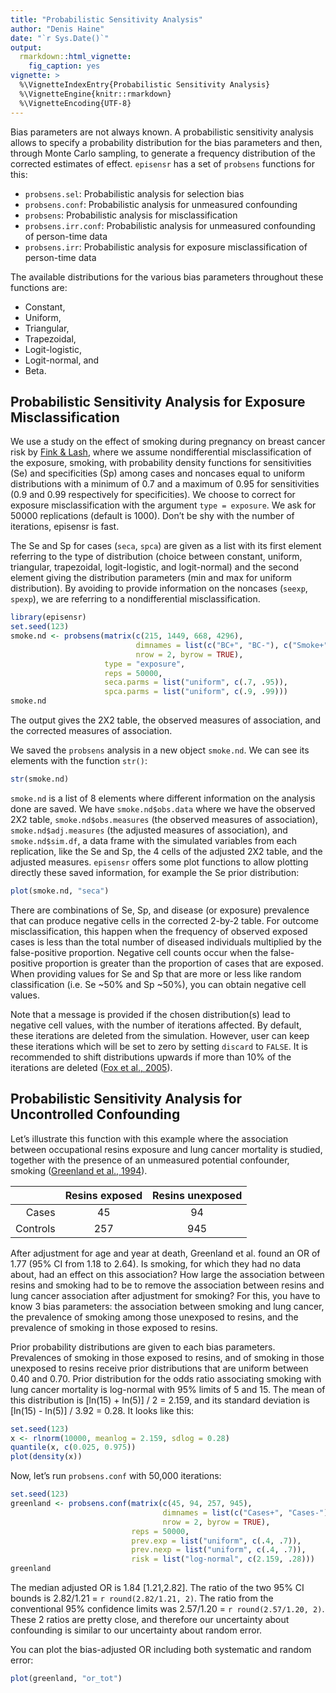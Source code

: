 ```yaml
---
title: "Probabilistic Sensitivity Analysis"
author: "Denis Haine"
date: "`r Sys.Date()`"
output:
  rmarkdown::html_vignette:
    fig_caption: yes
vignette: >
  %\VignetteIndexEntry{Probabilistic Sensitivity Analysis}
  %\VignetteEngine{knitr::rmarkdown}
  %\VignetteEncoding{UTF-8}
---
```


Bias parameters are not always known.
A probabilistic sensitivity analysis allows to specify a probability
distribution for the bias parameters and then, through Monte Carlo sampling, to
generate a frequency distribution of the corrected estimates of effect.
`episensr` has a set of `probsens` functions for this:

* `probsens.sel`: Probabilistic analysis for selection bias
* `probsens.conf`: Probabilistic analysis for unmeasured confounding
* `probsens`: Probabilistic analysis for misclassification
* `probsens.irr.conf`: Probabilistic analysis for unmeasured confounding of person-time data
* `probsens.irr`: Probabilistic analysis for exposure misclassification of person-time data

The available distributions for the various bias parameters throughout these
functions are:

* Constant,
* Uniform,
* Triangular,
* Trapezoidal,
* Logit-logistic,
* Logit-normal, and
* Beta.

## Probabilistic Sensitivity Analysis for Exposure Misclassification

We use a study on the effect of smoking during pregnancy on breast cancer risk
by [Fink & Lash](https://www.ncbi.nlm.nih.gov/pubmed/12946045/), where we assume
nondifferential misclassification of the exposure, smoking, with probability
density functions for sensitivities (Se) and specificities (Sp) among cases and
noncases equal to uniform distributions with a minimum of 0.7 and a maximum of
0.95 for sensitivities (0.9 and 0.99 respectively for specificities).
We choose to correct for exposure misclassification with the argument `type =
exposure`.
We ask for 50000 replications (default is 1000).
Don't be shy with the number of iterations, episensr is fast.

The Se and Sp for cases (`seca`, `spca`) are given as a list with its first
element referring to the type of distribution (choice between constant, uniform,
triangular, trapezoidal, logit-logistic, and logit-normal) and the second
element giving the distribution parameters (min and max for uniform
distribution).
By avoiding to provide information on the noncases (`seexp`, `spexp`), we are
referring to a nondifferential misclassification.

```r
library(episensr)
set.seed(123)
smoke.nd <- probsens(matrix(c(215, 1449, 668, 4296),
                            dimnames = list(c("BC+", "BC-"), c("Smoke+", "Smoke-")),
                            nrow = 2, byrow = TRUE),
                     type = "exposure",
                     reps = 50000,
                     seca.parms = list("uniform", c(.7, .95)),
                     spca.parms = list("uniform", c(.9, .99)))
smoke.nd
```

The output gives the 2X2 table, the observed measures of association, and the
corrected measures of association.

We saved the `probsens` analysis in a new object `smoke.nd`.
We can see its elements with the function `str()`:

```r
str(smoke.nd)
```

`smoke.nd` is a list of 8 elements where different information on the analysis
done are saved.
We have `smoke.nd$obs.data` where we have the observed 2X2 table,
`smoke.nd$obs.measures` (the observed measures of association),
`smoke.nd$adj.measures` (the adjusted measures of association), and
`smoke.nd$sim.df`, a data frame with the simulated variables from each
replication, like the Se and Sp, the 4 cells of the adjusted 2X2 table, and the
adjusted measures.
`episensr` offers some plot functions to allow plotting directly these saved
information, for example the Se prior distribution:

```r
plot(smoke.nd, "seca")
```

There are combinations of Se, Sp, and disease (or exposure) prevalence that
can produce negative cells in the corrected 2-by-2 table.
For outcome   misclassification, this happen when the frequency of observed
exposed cases is less than the total number of diseased individuals multiplied
by the false-positive proportion.
Negative cell counts occur when the false-positive proportion is greater than
the proportion of cases that are exposed.
When providing values for Se and Sp that are more or less like random
classification (i.e. Se ~50% and Sp ~50%), you can obtain negative cell values.

Note that a message is provided if the chosen distribution(s) lead to negative
cell values, with the number of iterations affected.
By default, these iterations are deleted from the simulation.
However, user can keep these iterations which will be set to zero by setting
`discard` to `FALSE`.
It is recommended to shift distributions upwards if more than 10% of the
iterations are deleted ([Fox et al., 2005](https://doi.org/10.1093/ije/dyi184)).

## Probabilistic Sensitivity Analysis for Uncontrolled Confounding

Let's illustrate this function with this example where the association between
occupational resins exposure and lung cancer mortality is studied, together with
the presence of an unmeasured potential confounder, smoking ([Greenland et al.,
1994](https://www.ncbi.nlm.nih.gov/pubmed/7927843/)).

|          | Resins exposed | Resins unexposed |
|---------:|:--------------:|:----------------:|
|    Cases | 45             | 94               |
| Controls | 257            | 945              |

After adjustment for age and year at death, Greenland et al. found an OR of 1.77
(95% CI from 1.18 to 2.64).
Is smoking, for which they had no data about, had an effect on this association?
How large the association between resins and smoking had to be to remove the
association between resins and lung cancer association after adjustment for
smoking?
For this, you have to know 3 bias parameters: the association between smoking
and lung cancer, the prevalence of smoking among those unexposed to resins, and
the prevalence of smoking in those exposed to resins.

Prior probability distributions are given to each bias parameters.
Prevalences of smoking in those exposed to resins, and of smoking in those
unexposed to resins receive prior distributions that are uniform between 0.40
and 0.70.
Prior distribution for the odds ratio associating smoking with lung cancer
mortality is log-normal with 95% limits of 5 and 15.
The mean of this distribution is [ln(15) + ln(5)] / 2 = 2.159, and its standard
deviation is [ln(15) - ln(5)] / 3.92 = 0.28. It looks like this:

```r
set.seed(123)
x <- rlnorm(10000, meanlog = 2.159, sdlog = 0.28)
quantile(x, c(0.025, 0.975))
plot(density(x))
```

Now, let's run `probsens.conf` with 50,000 iterations:

```r
set.seed(123)
greenland <- probsens.conf(matrix(c(45, 94, 257, 945),
                                  dimnames = list(c("Cases+", "Cases-"), c("Res+", "Res-")),
                                  nrow = 2, byrow = TRUE),
                           reps = 50000,
                           prev.exp = list("uniform", c(.4, .7)),
                           prev.nexp = list("uniform", c(.4, .7)),
                           risk = list("log-normal", c(2.159, .28)))
greenland
```

The median adjusted OR is 1.84 [1.21,2.82].
The ratio of the two 95% CI bounds is 2.82/1.21 = `r round(2.82/1.21, 2)`.
The ratio from the conventional 95% confidence limits was 2.57/1.20 = `r round(2.57/1.20, 2)`.
These 2 ratios are pretty close, and therefore our uncertainty about confounding is
similar to our uncertainty about random error.

You can plot the bias-adjusted OR including both systematic and random error:

```r
plot(greenland, "or_tot")
```

